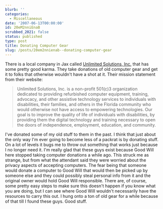 ```yaml
---
blurb: ''
categories:
  - Miscellaneous
date: '2007-06-13T00:00:00'
id: 20eM2nniEnaB
scrubbed_2021: false
status: published
type: post
title: Donating Computer Gear
slug: /posts/20em2nnienab--donating-computer-gear
---
```


There is a local company in Jax called
[Unlimited Solutions, Inc.](http://www.usatspecialists.org/) that
has some pretty good karma. They take donations of old computer
gear and get it to folks that otherwise wouldn't have a shot at it.
Their mission statement from their website:
> Unlimited Solutions, Inc. is a non-profit 501(c)3 organization
> dedicated to providing refurbished computer equipment, training,
> advocacy, and other assistive technology services to individuals
> with disabilities, their families, and others in the Florida
> community who would otherwise not have access to empowering
> technologies. Our goal is to improve the quality of life of
> individuals with disabilities, by providing them the digital
> technology and training necessary to open the doors of
> independence, employment, education, and community.

I've donated some of my old stuff to them in the past. I think that
just about the only way I'm ever going to become less of a packrat
is by donating stuff. On a lot of levels it bugs me to throw out
something that works just because I no longer need it. I'm really
glad that these guys exist because Good Will here stopped taking
computer donations a while ago. This struck me as strange, but from
what the attendant said they were worried about the privacy aspects
of accepting computers. The fear being that someone would donate a
computer to Good Will that would then be picked up by someone else
and they could possibly steal personal info from it and the
original owner would hold Good Will responsible. There are, of
course, some pretty easy steps to make sure this doesn't happen if
you know what you are doing, but I can see where Good Will wouldn't
necessarily have the resources to carry this out. I hung onto a ton
of old gear for a while because of that till I found these guys.
Good stuff.
